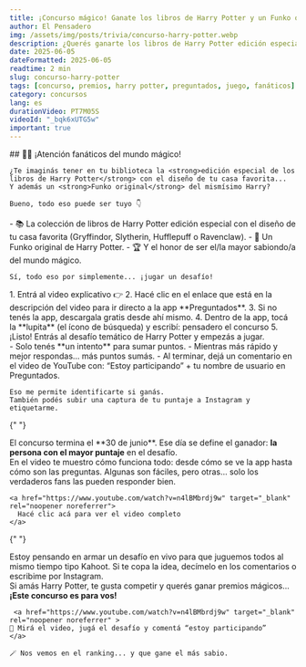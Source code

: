 ```yaml
---
title: ¡Concurso mágico! Ganate los libros de Harry Potter y un Funko original
author: El Pensadero
img: /assets/img/posts/trivia/concurso-harry-potter.webp
description: ¿Querés ganarte los libros de Harry Potter edición especial y un Funko original? Participá de este concurso exclusivo de El Pensadero dentro de la app Preguntados. ¡Te explico cómo!
date: 2025-06-05
dateFormatted: 2025-06-05
readtime: 2 min
slug: concurso-harry-potter
tags: [concurso, premios, harry potter, preguntados, juego, fanáticos]
category: concursos
lang: es
durationVideo: PT7M05S
videoId: "_bqk6xUTG5w"
important: true
---
```



<Article>
  <Section>
    ## 🧙‍♂️ ¡Atención fanáticos del mundo mágico!

    ¿Te imaginás tener en tu biblioteca la <strong>edición especial de los libros de Harry Potter</strong> con el diseño de tu casa favorita...
    Y además un <strong>Funko original</strong> del mismísimo Harry?

    Bueno, todo eso puede ser tuyo 👇

  </Section>

  <Section title="🎁 ¿Qué podés ganar?"  imgAlt="Premios del concurso Harry Potter edición especial">
    - 📚 La colección de libros de Harry Potter edición especial con el diseño de tu casa favorita (Gryffindor, Slytherin, Hufflepuff o Ravenclaw).  
    - 🧸 Un Funko original de Harry Potter.  
    - 🏆 Y el honor de ser el/la mayor sabiondo/a del mundo mágico.

    Sí, todo eso por simplemente... ¡jugar un desafío!

  </Section>

  <Section title="📱 ¿Cómo participar?">
    1. Entrá al video explicativo 👉  
    <a href="https://www.youtube.com/watch?v=n4lBMbrdj9w" target="_blank" rel="noopener noreferrer">
    </a>
    2. Hacé clic en el enlace que está en la descripción del video para ir directo a la app **Preguntados**.
    3. Si no tenés la app, descargala gratis desde ahí mismo.
    4. Dentro de la app, tocá la **lupita** (el ícono de búsqueda) y escribí:
    <span style={{ fontWeight: "bold", color: "#928952" }}>pensadero el concurso</span>
    5. ¡Listo! Entrás al desafío temático de Harry Potter y empezás a jugar.

  </Section>

  <Section title="⚠️ Detalles importantes para participar">
    - Solo tenés **un intento** para sumar puntos.  
    - Mientras más rápido y mejor respondas… más puntos sumás.  
    - Al terminar, dejá un comentario en el video de YouTube con:  
      <span style={{ color: "#928952", fontWeight: "bold" }}>“Estoy participando” + tu nombre de usuario en Preguntados.</span>

    Eso me permite identificarte si ganás.
    También podés subir una captura de tu puntaje a Instagram y etiquetarme.

  </Section>

{" "}

<Section title="🗓️ ¿Hasta cuándo hay tiempo?">
  El concurso termina el **30 de junio**. Ese día se define el ganador:
  <strong>la persona con el mayor puntaje</strong> en el desafío.
</Section>

  <Section title="👀 ¿Querés ver cómo es el desafío?">
    En el video te muestro cómo funciona todo:  
    desde cómo se ve la app hasta cómo son las preguntas.  
    Algunas son fáciles, pero otras… solo los verdaderos fans las pueden responder bien.

    <a href="https://www.youtube.com/watch?v=n4lBMbrdj9w" target="_blank" rel="noopener noreferrer">
      Hacé clic acá para ver el video completo
    </a>

  </Section>

{" "}

<Section title="💡 ¿Y si hacemos un vivo todos juntos?">
  Estoy pensando en armar un desafío en vivo para que juguemos todos al mismo
  tiempo tipo Kahoot. Si te copa la idea, decímelo en los comentarios o
  escribime por Instagram.
</Section>

  <Section title="✨ ¡Participá ahora!">
    Si amás Harry Potter, te gusta competir y querés ganar premios mágicos...  
    <strong>¡Este concurso es para vos!</strong>

     <a href="https://www.youtube.com/watch?v=n4lBMbrdj9w" target="_blank" rel="noopener noreferrer" >
    🔗 Mirá el video, jugá el desafío y comentá “estoy participando”
    </a>

    🪄 Nos vemos en el ranking... y que gane el más sabio.

  </Section>
</Article>
